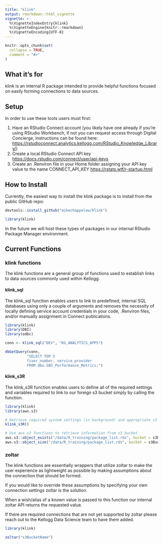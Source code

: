 ```yaml
---
title: "klink"
output: rmarkdown::html_vignette
vignette: >
  %\VignetteIndexEntry{klink}
  %\VignetteEngine{knitr::rmarkdown}
  %\VignetteEncoding{UTF-8}
---
```


```r
knitr::opts_chunk$set(
  collapse = TRUE,
  comment = "#>"
)
```

## What it's for
klink is an internal R package intended to provide helpful functions focused on easily forming connections to data sources.

## Setup
In order to use these tools users must first:

1. Have an RStudio Connect account (you likely have one already if you're using RStudio Workbench, if not you can request access through Digital Concierge, instructions can be found here: <https://rstudioconnect.analytics.kellogg.com/RStudio_Knowledge_Library/>)
2. Create a local RStudio Connect API key <https://docs.rstudio.com/connect/user/api-keys>
3. Create an .Renviron file in your Home folder assigning your API key value to the name CONNECT_API_KEY <https://rstats.wtf/r-startup.html>

## How to Install
Currently, the easiest way to install the klink package is to install from the public GitHub repo:
```r
devtools::install_github("mikechappelow/klink")

library(klink)
```

In the future we will host these types of packages in our internal RStudio Package Manager environment.

## Current Functions

### klink functions
The klink functions are a general group of functions used to establish links to data sources commonly used within Kellogg.

#### klink_sql
The klink_sql function enables users to link to predefined, internal SQL databases using only a couple of arguments and removes the necessity of locally defining service account credentials in your code, .Renviron files, and/or manually assignment in Connect publications.

```r
library(klink)
library(DBI)
library(odbc)

conn <- klink_sql("DEV", "KG_ANALYTICS_APPS")

dbGetQuery(conn,
          "SELECT TOP 5
          fixer_number, service_provider
          FROM dbo.GBS_Performance_Metrics;")
```

#### klink_s3R
The klink_s3R function enables users to define all of the required settings and variables required to link to our foreign s3 bucket simply by calling the function.

```r
library(klink)
library(aws.s3)

# Retrieve required system settings (in background) and appropriate s3 bucket name
klink_s3R()

# Use aws.s3 functions to retrieve information from s3 bucket
aws.s3::object_exists("/data/R_training/package_list.rds", bucket = s3BucketName)
aws.s3::object_size("/data/R_training/package_list.rds", bucket = s3BucketName)
```

### zoltar
The klink functions are essentially wrappers that utilize zoltar to make the user experience as lightweight as possible by making assumptions about the connection that should be formed.

If you would like to override these assumptions by specifying your own connection settings zoltar is the solution.

When a wish/alias of a known value is passed to this function our internal zoltar API returns the requested value. 

If there are required connections that are not yet supported by zoltar please reach out to the Kellogg Data Science team to have them added.

```r
library(klink)

zoltar("s3BucketName")
```
